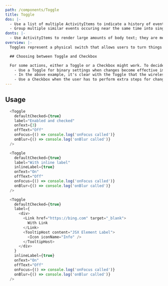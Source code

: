 ```yaml
---
path: /components/Toggle
title: Toggle
dos: |-
  - Use a list of multiple ActivityItems to indicate a history of events relating to a single file, folder, user, or other entity. Alternatively, use a single ActivityItem to indicate the most recent event on an entity.
  - Group multiple similar events occuring near the same time into single ActivityItems.
donts: |-
  - Use ActivityItems to render large amounts of body text; they are meant to be concise descriptions of a specific activity.
overview: |-
  Toggles represent a physical switch that allows users to turn things on or off. Use Toggles to present users with two mutually exclusive options (like on/off), where choosing an option results in an immediate action. Use a Toggle for binary operations that take effect right after the user flips the Toggle. For example, use a Toggle to turn services or hardware components on or off. In other words, if a physical switch would work for the action, a Toggle is probably the best control to use.

  ## Choosing between Toggle and Checkbox

  For some actions, either a Toggle or a Checkbox might work. To decide which control would work better, follow these tips:
    - Use a Toggle for binary settings when changes become effective immediately after the user changes them.
    - In the above example, it's clear with the Toggle that the wireless is set to "On." But with the Checkbox, the user needs to think about whether the wireless is on now or whether they need to check the box to turn wireless on.
    - Use a Checkbox when the user has to perform extra steps for changes to be effective. For example, if the user must click a "Submit", "Next", "Ok" button to apply changes, use a Checkbox.
---
```



## Usage


```js live=true
  <Toggle
    defaultChecked={true}
    label="Enabled and checked"
    onText={3}
    offText="Off"
    onFocus={() => console.log('onFocus called')}
    onBlur={() => console.log('onBlur called')}
  />
```

```js live=true 
  <Toggle
    defaultChecked={true}
    label="With inline label"
    inlineLabel={true}
    onText="On"
    offText="Off"
    onFocus={() => console.log('onFocus called')}
    onBlur={() => console.log('onBlur called')}
  />
```

```js live=true  
  <Toggle
    defaultChecked={true}
    label={
      <div>
        <Link href="https://bing.com" target="_blank">
          With Link
        </Link>
        <TooltipHost content="JSX Element Label">
          <Icon iconName="Info" />
        </TooltipHost>
      </div>
    }
    inlineLabel={true}
    onText="On"
    offText="Off"
    onFocus={() => console.log('onFocus called')}
    onBlur={() => console.log('onBlur called')}
  />
  
```
